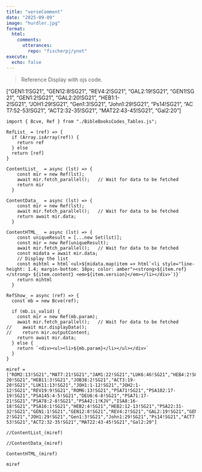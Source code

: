 ```yaml
---
title: "verseComment"
date: "2025-09-09"
image: "hurdler.jpg"
format:
  html:
    comments:
      utterances: 
        repo: "fischerpj/ynot"
execute:
  echo: false
---
```


> Reference Display with ojs code.

::: {#inputDiv}
<!-- inputDiv is considered Void-->

\["GEN1:1!SG21", "GEN12:8!SG21", "REV4:2!SG21", "GAL2:19!SG21", "GEN1!SG21", "GEN1:2!SG21", "GAL2:20!SG21", "HEB1:1-2!SG21", "JOH1:29!SG21", "Gen1:3!SG21", "John1:29!SG21", "Ps14!SG21", "ACT7:52-53!SG21", "ACT2:32-35!SG21", "MAT22:43-45!SG21", "Gal2:20"\]
:::

:::: {#outputDiv}
<div>

<!--  any output comes here to outputDiv is considered Void-->

</div>
::::

```ojs
import { Bcve, Ref } from "./BibleBooksCodes_Tables.js";

RefList_ = (ref) => {
  if (Array.isArray(ref)) {
    return ref
  } else
  return [ref]
}
 
ContentList_  = async (lst) => {
    const mir = new Ref(lst);
    await mir.fetch_parallel();   // Wait for data to be fetched
    return mir
  }

ContentData_  = async (lst) => {
    const mir = new Ref(lst);
    await mir.fetch_parallel();   // Wait for data to be fetched
    return await mir.data;
  }

ContentHTML_  = async (lst) => {
    const uniqueResult = [...new Set(lst)];
    const mir = new Ref(uniqueResult);
    await mir.fetch_parallel();   // Wait for data to be fetched
    const midata = await mir.data;
    // Display the list
    const mihtml = html`<ul>${midata.map(item => html`<li style="line-height: 1.4; margin-bottom: 10px; color: amber"><strong>${item.ref}</strong> ${item.content} <em>${item.version}</em></li></div>`)}`
    return mihtml
  }

RefShow_ = async (ref) => {
  const mb = new Bcve(ref);
  
  if (mb.is_valid) {
    const mir = new Ref(mb.param);
    await mir.fetch_parallel();   // Wait for data to be fetched
//    await mir.displayData(); 
//    return mir.outputContent;
    return await mir.data;
  } else {
    return `<div><ul><li>${mb.param}</li></ul></div>`  
  }
}
```

```ojs
miref = ["ROM2:13!SG21","MAT7:21!SG21","JAM1:22!SG21","LUK6:46!SG21","HEB4:2!SG21","1SA3:10!SG21","1SA3:1!SG21","PSA33:9!SG21","ROM1:19-20!SG21","HEB11:3!SG21","JOB38:2!SG21","ACT3:19-20!SG21","LUK11:13!SG21","JOH1:1-12!SG21","JOH2:1-12!SG21","REV19:9!SG21","ROM6:13!SG21","PSA71!SG21","PSA102:17-19!SG21","PSA145:4-5!SG21","DEU6:6-8!SG21","PSA71:17-21!SG21","PSA78:2-8!SG21","PSA42:1!KJV","ISA8:16-18!SG21","PSA16:1!SG21","HEB2:4!SG21","HEB2:12-13!SG21","PSA22:31-32!SG21","GEN1:1!SG21","GEN12:8!SG21","REV4:2!SG21","GAL2:19!SG21","GEN1:2!SG21","GAL2:20!SG21","HEB1:1-2!SG21","JOH1:29!SG21","Gen1:3!SG21","John1:29!SG21","Ps14!SG21","ACT7:52-53!SG21","ACT2:32-35!SG21","MAT22:43-45!SG21","Gal2:20"]

//ContentList_(miref)

//ContentData_(miref)

ContentHTML_(miref)

miref

```
